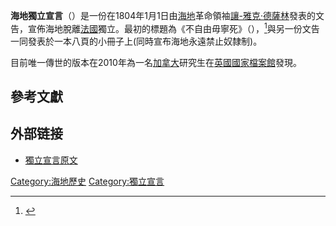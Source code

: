 '''海地獨立宣言'''（{{lang-fr|Déclaration d'indépendance d'Haïti}}）是一份在1804年1月1日由[[海地|海地]]革命領袖[[讓-雅克·德薩林|讓-雅克·德薩林]]發表的文告，宣佈海地脫離[[法國|法國]]獨立。最初的標題為《不自由毋寧死》（{{lang|fr|''Liberté ou La Mort''}}），<ref name="">{{cite news
|publisher=[[環球郵報|環球郵報]]
|date=2010年4月1日
|title=Grad student uncovers Haiti's Declaration of Independence
|url=http://www.theglobeandmail.com/news/national/grad-student-uncovers-haitis-declaration-of-independence/article1521036/
|accessdate=2010年4月9日
|archive-date=2010年4月5日
|archive-url=https://web.archive.org/web/20100405170718/http://www.theglobeandmail.com/news/national/grad-student-uncovers-haitis-declaration-of-independence/article1521036/
|dead-url=no
}}</ref>與另一份文告一同發表於一本八頁的小冊子上(同時宣布海地永遠禁止奴隸制)。

目前唯一傳世的版本在2010年為一名[[加拿大|加拿大]]研究生在[[英國國家檔案館|英國國家檔案館]]發現。

==參考文獻==
<div class="references-small">
<references></references>
</div>

==外部链接==
* [http://www.nationalarchives.gov.uk/dol/images/examples/haiti/0003.pdf 獨立宣言原文] {{Wayback|url=http://www.nationalarchives.gov.uk/dol/images/examples/haiti/0003.pdf |date=20100602051002 }}

[[Category:海地歷史|Category:海地歷史]]
[[Category:獨立宣言|Category:獨立宣言]]